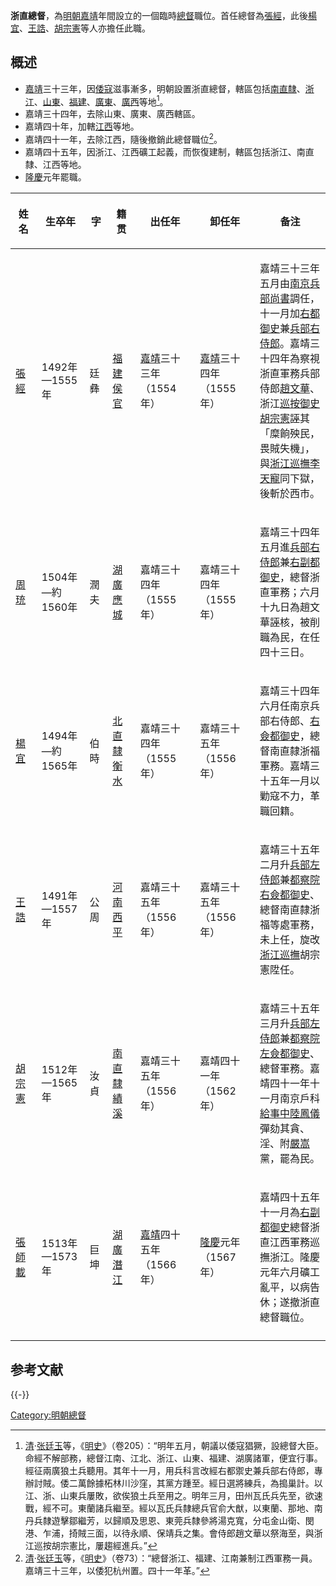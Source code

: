 '''浙直總督'''，為[[明朝|明朝]][[嘉靖|嘉靖]]年間設立的一個臨時[[總督|總督]]職位。首任總督為[[張經_(尚書)|張經]]，此後[[楊宜|楊宜]]、[[王誥|王誥]]、[[胡宗憲|胡宗憲]]等人亦擔任此職。

== 概述==
*[[嘉靖|嘉靖]]三十三年，因[[倭寇|倭寇]]滋事漸多，明朝設置浙直總督，轄區包括[[南直隸|南直隸]]、[[浙江|浙江]]、[[山東|山東]]、[[福建|福建]]、[[廣東|廣東]]、[[廣西|廣西]]等地<ref>[[清|清]]·[[张廷玉|张廷玉]]等，《[[明史|明史]]》（卷205）：“明年五月，朝議以倭寇猖獗，設總督大臣。命經不解部務，總督江南、江北、浙江、山東、福建、湖廣諸軍，便宜行事。經征兩廣狼土兵聽用。其年十一月，用兵科言改經右都禦史兼兵部右侍郎，專辦討賊。倭二萬餘據柘林川沙窪，其黨方踵至。經日選將練兵，為搗巢計。以江、浙、山東兵屢敗，欲俟狼土兵至用之。明年三月，田州瓦氏兵先至，欲速戰，經不可。東蘭諸兵繼至。經以瓦氏兵隸總兵官俞大猷，以東蘭、那地、南丹兵隸遊擊鄒繼芳，以歸順及思恩、東莞兵隸參將湯克寬，分屯金山衛、閔港、乍浦，掎賊三面，以待永順、保靖兵之集。會侍郎趙文華以祭海至，與浙江巡按胡宗憲比，屢趨經進兵。”</ref>。
*嘉靖三十四年，去除山東、廣東、廣西轄區。
*嘉靖四十年，加轄[[江西|江西]]等地。
*嘉靖四十一年，去除江西，隨後撤銷此總督職位<ref>[[清|清]]·[[张廷玉|张廷玉]]等，《[[明史|明史]]》（卷73）：“總督浙江、福建、江南兼制江西軍務一員。嘉靖三十三年，以倭犯杭州置。四十一年革。”</ref>。
*嘉靖四十五年，因浙江、江西礦工起義，而恢復建制，轄區包括浙江、南直隸、江西等地。
*[[隆庆_(明朝)|隆慶]]元年罷職。

{| class="wikitable"
!width="65"|姓名||width="140"|生卒年||width="40"|字||width="80"|籍贯||width="170"|出任年||width="170"|卸任年||width="330"|备注
|-
|[[張經|張經]]||1492年—1555年||廷彝||[[福建|福建]][[侯官|侯官]]||[[嘉靖|嘉靖]]三十三年（1554年）||[[嘉靖|嘉靖]]三十四年（1555年）||嘉靖三十三年五月由[[南京兵部尚書|南京兵部尚書]]調任，十一月加[[右都御史|右都御史]]兼[[兵部右侍郎|兵部右侍郎]]。嘉靖三十四年為察視浙直軍務兵部侍郎[[赵文华_(明朝)|趙文華]]、浙江[[巡按御史|巡按御史]][[胡宗憲|胡宗憲]]誣其「糜餉殃民，畏賊失機」，與[[浙江巡撫|浙江巡撫]][[李天寵|李天寵]]同下獄，後斬於西市。
|-
|[[周珫|周珫]]||1504年—約1560年||潤夫||[[湖廣|湖廣]][[應城|應城]]||嘉靖三十四年（1555年）||嘉靖三十四年（1555年）||嘉靖三十四年五月進[[兵部右侍郎|兵部右侍郎]]兼[[右副都御史|右副都御史]]，總督浙直軍務；六月十九日為趙文華誣核，被削職為民，在任四十三日。
|-
|[[楊宜|楊宜]]||1494年—約1565年||伯時||[[北直隸|北直隸]][[衡水|衡水]]||嘉靖三十四年（1555年）||嘉靖三十五年（1556年）||嘉靖三十四年六月任南京兵部右侍郎、[[右僉都御史|右僉都御史]]，總督南直隸浙福軍務。嘉靖三十五年一月以勦寇不力，革職回籍。
|-
|[[王誥|王誥]]||1491年—1557年||公周||[[河南|河南]][[西平|西平]]||嘉靖三十五年（1556年）||嘉靖三十五年（1556年）||嘉靖三十五年二月升[[兵部左侍郎|兵部左侍郎]]兼[[都察院|都察院]][[右僉都御史|右僉都御史]]、總督南直隸浙福等處軍務，未上任，旋改[[浙江巡撫|浙江巡撫]]胡宗憲陞任。
|-
|[[胡宗憲|胡宗憲]]||1512年—1565年||汝貞||[[南直隸|南直隸]][[績溪|績溪]]||嘉靖三十五年（1556年）||嘉靖四十一年（1562年）||嘉靖三十五年三月升[[兵部左侍郎|兵部左侍郎]]兼[[都察院|都察院]][[左僉都御史|左僉都御史]]、總督軍務。嘉靖四十一年十一月南京戶科[[給事中|給事中]][[陸鳳儀|陸鳳儀]]彈劾其貪、淫、附[[嚴嵩|嚴嵩]]黨，罷為民。
|-
|[[張師載|張師載]]||1513年—1573年||巨坤||[[湖廣|湖廣]][[潛江|潛江]]||[[嘉靖|嘉靖]]四十五年（1566年）||[[隆庆_(明朝)|隆慶]]元年（1567年）||嘉靖四十五年十一月為[[右副都御史|右副都御史]]總督浙直江西軍務巡撫浙江。隆慶元年六月礦工亂平，以病告休；遂撤浙直總督職位。
|-
|}

==参考文献==
{{reflist}}
{{-}}
{{明朝總督}}
[[Category:明朝總督|Category:明朝總督]]